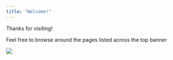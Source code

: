 ---
title: "Welcome!"
---

Thanks for visiting!

Feel free to browse around the pages listed across the top banner

<img src = "images/pienza.jpg" align = "center">